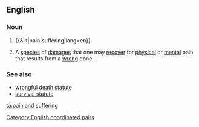 ==English==

===Noun===
{{en-noun|head=[[pain]] and [[suffering]]|-}}

# {{&lit|pain|suffering|lang=en}}
# {{lb|en|legal}} A [[species]] of [[damages]] that one may [[recover]] for [[physical]] or [[mental]] pain that results from a [[wrong]] done.

===See also===
* [[wrongful death statute]]
* [[survival statute]]

[[Category:English coordinated pairs]]
[[ta:pain and suffering]]